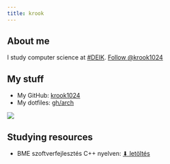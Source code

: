 ```yaml
---
title: krook
---
```


<div class="row">

<div class="col-12 col-md-4">
## <i class="fa fa-user-tie"></i> About me

I study computer science at [#DEIK](https://unideb.hu).
<a class="github-button" href="https://github.com/krook1024" data-size="large" aria-label="Follow @krook1024 on GitHub">Follow @krook1024</a>

## <i class="fa fa-random"></i> My stuff

+ My GitHub: [krook1024](https://github.com/krook1024)
+ My dotfiles: [gh/arch](https://github.com/krook1024/arch/)
</div>

<div class="col-12 col-md-4">![](shrek.png)</div>

<div class="col-12 col-md-4">

## <i class="fa fa-graduation-cap"></i> Studying resources

+ BME szoftverfejlesztés C++ nyelven: [⬇ letöltés](http://shrek.unideb.hu/~krook/dl/Levendovszky%20-%20Szoftverfejleszt%c3%a9s%20C++%20nyelven.pdf)
</div>

</div>

<script async defer src="https://buttons.github.io/buttons.js"></script>

